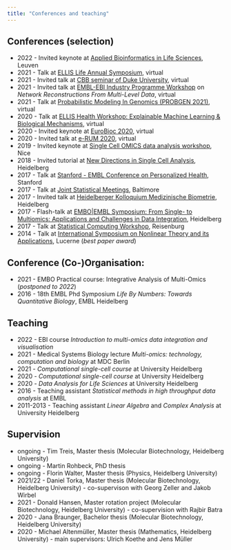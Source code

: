 ```yaml
---
title: "Conferences and teaching"
---
```


## Conferences (selection)
* 2022 - Invited keynote at [Applied Bioinformatics in Life Sciences](https://www.vibconferences.be/events/applied-bioinformatics-in-life-sciences-4th-edition), Leuven 
* 2021 - Talk at [ELLIS Life Annual Symposium](https://www.ellis-life-heidelberg.eu/latest/?p=214), virtual
* 2021 - Invited talk at [CBB seminar of Duke University](https://genome.duke.edu/education/cbb/computational-biology-seminar), virtual
* 2021 - Invited talk at [EMBL-EBI Industry Programme Workshop](https://www.ebi.ac.uk/industry) on *Network Reconstructions From Multi-Level Data*, virtual
* 2021 - Talk at [Probabilistic Modeling In Genomics (PROBGEN 2021)](https://meetings.cshl.edu/meetings.aspx?meet=PROBGEN&year=21), virtual
* 2020 - Talk at [ELLIS Health Workshop: Explainable Machine Learning & Biological Mechanisms](https://ellis.eu/events/ellis-health-workshop-explainable-machine-learning-biological-mechanisms), virtual
* 2020 - Invited keynote at [EuroBioc 2020](https://eurobioc2020.bioconductor.org), virtual
* 2020 - Invited talk at [e-RUM 2020](https://2020.erum.io), virtual
* 2019 - Invited keynote at [Single Cell OMICS data analysis workshop](https://canceropole-paca.com/agenda/single-cell-omics-data-analysis-workshop-2nd-edition/), Nice
* 2018 - Invited tutorial at [New Directions in Single Cell Analysis](http://www.sound-biomed.eu/2018/02/28/final-consortium-meeting/), Heidelberg
* 2017 - Talk at [Stanford - EMBL Conference on Personalized Health](https://events.stanford.edu/events/706/70645/), Stanford 
* 2017 - Talk at [Joint Statistical Meetings](https://ww2.amstat.org/meetings/jsm/2017/), Baltimore
* 2017 - Invited talk at [Heidelberger Kolloquium Medizinische Biometrie](https://www.klinikum.uni-heidelberg.de/medizinische-informatik/willkommen/veranstaltungen-und-termine/kolloquium/kolloquium/kolloquium), Heidelberg
* 2017 - Flash-talk at [EMBO|EMBL Symposium: From Single- to Multiomics: Applications and Challenges in Data Integration](https://www.embo-embl-symposia.org/symposia/2017/EES17-10/), Heidelberg
* 2017 - Talk at [Statistical Computing Workshop](https://sysbio.uni-ulm.de/ocs/index.php/statcomp/statcomp17), Reisenburg 
* 2014 - Talk at [International Symposium on Nonlinear Theory and its Applications](https://chaos.keiei.shikoku-u.ac.jp/NOLTA14/), Lucerne (*best paper award*)




## Conference (Co-)Organisation:

* 2021 - EMBO Practical course: Integrative Analysis of Multi-Omics (*postponed to 2022*)
* 2016 - 18th EMBL Phd Symposium *Life By Numbers: Towards Quantitative Biology*, EMBL Heidelberg

## Teaching
* 2022 - EBI course *Introduction to multi-omics data integration and visualisation*
* 2021 - Medical Systems Biology lecture *Multi-omics: technology, computation and biology*
 at MDC Berlin
* 2021 - *Computational single-cell course* at University Heidelberg
* 2020 - *Computational single-cell course* at University Heidelberg
* 2020 - *Data Analysis for Life Sciences* at University Heidelberg
* 2016 - Teaching assistant *Statistical methods in high throughput data analysis* at EMBL
* 2011-2013  - Teaching assistant  *Linear Algebra* and *Complex Analysis* at University Heidelberg


## Supervision
* ongoing - Tim Treis, Master thesis (Molecular Biotechnology, Heidelberg University)
* ongoing - Martin Rohbeck, PhD thesis
* ongoing - Florin Walter, Master thesis (Physics, Heidelberg University)
* 2021/22 - Daniel Torka, Master thesis (Molecular Biotechnology, Heidelberg University) - co-supervison with Georg Zeller and Jakob Wirbel
* 2021 - Donald Hansen, Master rotation project (Molecular Biotechnology, Heidelberg University) - co-supervision with Rajbir Batra
* 2020 - Jana Braunger, Bachelor thesis (Molecular Biotechnology, Heidelberg University)
* 2020 - Michael Altenmüller, Master thesis (Mathematics, Heidelberg University) - main supervisors: Ulrich Koethe and Jens Müller